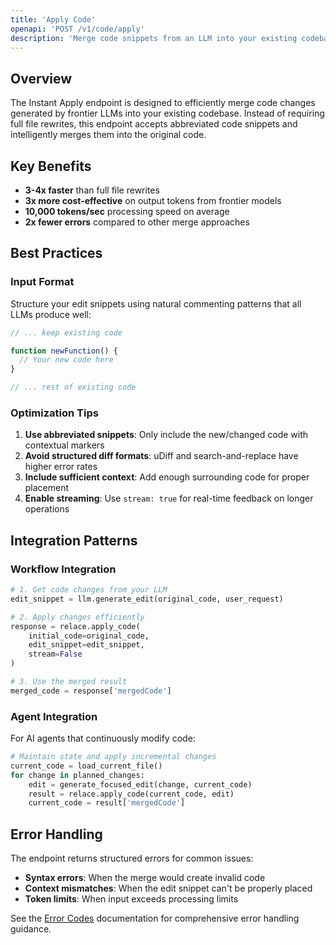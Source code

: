 ```yaml
---
title: 'Apply Code'
openapi: 'POST /v1/code/apply'
description: 'Merge code snippets from an LLM into your existing codebase with high precision and speed'
---
```


## Overview

The Instant Apply endpoint is designed to efficiently merge code changes generated by frontier LLMs into your existing codebase. Instead of requiring full file rewrites, this endpoint accepts abbreviated code snippets and intelligently merges them into the original code.

## Key Benefits

- **3-4x faster** than full file rewrites
- **3x more cost-effective** on output tokens from frontier models  
- **10,000 tokens/sec** processing speed on average
- **2x fewer errors** compared to other merge approaches

## Best Practices

### Input Format
Structure your edit snippets using natural commenting patterns that all LLMs produce well:

```javascript
// ... keep existing code

function newFunction() {
  // Your new code here
}

// ... rest of existing code
```

### Optimization Tips

1. **Use abbreviated snippets**: Only include the new/changed code with contextual markers
2. **Avoid structured diff formats**: uDiff and search-and-replace have higher error rates
3. **Include sufficient context**: Add enough surrounding code for proper placement
4. **Enable streaming**: Use `stream: true` for real-time feedback on longer operations

## Integration Patterns

### Workflow Integration
```python
# 1. Get code changes from your LLM
edit_snippet = llm.generate_edit(original_code, user_request)

# 2. Apply changes efficiently  
response = relace.apply_code(
    initial_code=original_code,
    edit_snippet=edit_snippet,
    stream=False
)

# 3. Use the merged result
merged_code = response['mergedCode']
```

### Agent Integration
For AI agents that continuously modify code:

```python
# Maintain state and apply incremental changes
current_code = load_current_file()
for change in planned_changes:
    edit = generate_focused_edit(change, current_code)
    result = relace.apply_code(current_code, edit)
    current_code = result['mergedCode']
```

## Error Handling

The endpoint returns structured errors for common issues:
- **Syntax errors**: When the merge would create invalid code
- **Context mismatches**: When the edit snippet can't be properly placed
- **Token limits**: When input exceeds processing limits

See the [Error Codes](/api-reference/errors) documentation for comprehensive error handling guidance.
